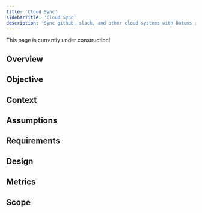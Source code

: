 ```yaml
---
title: 'Cloud Sync'
sidebarTitle: 'Cloud Sync'
description: 'Sync github, slack, and other cloud systems with Datums group definitions'
---
```

<Note>
    This page is currently under construction!
</Note>

## Overview

## Objective

## Context

## Assumptions

## Requirements

## Design

## Metrics

## Scope